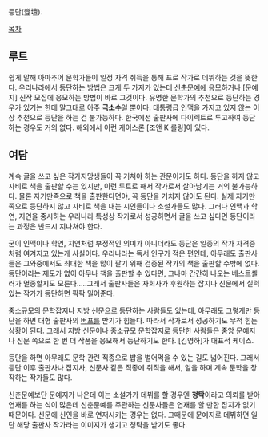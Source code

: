 등단(登壇).

[[목차]]
== 루트 ==
쉽게 말해 아마추어 문학가들이 일정 자격 취득을 통해 프로 작가로 데뷔하는 것을 뜻한다. 우리나라에서 등단하는 방법은 크게 두 가지가 있는데 [[신춘문예]]에 응모하거나 [문예지] 신작 모집에 응모하는 방법이 바로 그것이다. 유명한 문학가의 추천으로 등단하는 경우가 있기는 한데 말그대로 아주 '''극소수'''일 뿐이다. 대통령급 인맥을 가지고 있지 않는 이상 추천으로 등단을 하는 건 불가능하다. 한국에선 출판사에 다이렉트로 투고하여 등단하는 경우도 거의 없다. 해외에서 이런 케이스론 [조앤 K 롤링]이 있다.
== 여담 ==
계속 글을 쓰고 싶은 작가지망생들이 꼭 거쳐야 하는 관문이기도 하다. 등단을 하지 않고 자비로 책을 출판할 수는 있지만, 이런 루트로 해서 작가로서 살아남기는 거의 불가능하다. 물론 자기만족으로 책을 출판한다면야, 꼭 등단을 거치지 않아도 된다. 실제 자기만족으로 등단하지 않고 자비로 책을 내는 시인들이나 소설가들도 많다. 그러나 인맥과 학연, 지연을 중시하는 우리나라 특성상 작가로서 성공하면서 글을 쓰고 싶다면 등단이라는 과정은 반드시 지나쳐야 한다.

굳이 인맥이나 학연, 지연처럼 부정적인 의미가 아니더라도 등단은 일종의 작가 자격증처럼 여겨지고 있는게 사실이다. 우리나라는 독서 인구가 적은 편인데, 아무래도 출판사들은 그와중에서도 최대한 책을 많이 팔기 위해 검증된 작가의 책을 출판할 수밖에 없다. 등단이라는 제도가 없이 아무나 책을 출판할 수 있다면, 그나마 간간히 나오는 베스트셀러가 멸종할지도 모른다.....그래서 출판사들은 자회사가 후원하는 잡지나 신문에서 실력 있는 작가가 등단하면 팍팍 밀어준다.

중소규모의 문학잡지나 지방 신문으로 등단하는 사람들도 있는데, 아무래도 그렇게만 등단을 하면 대형 출판사의 [[버프]]를 받기가 힘들다. 따라서 작가로서 성공하기도 무척 힘든 상황이 된다. 그래서 지방 신문이나 중소규모 문학잡지로 등단한 사람들은 중앙 문예지나 신문 쪽으로 한 번 더 작품을 응모해서 등단하기도 한다. [김영하]가 대표적 케이스.

등단을 하면 아무래도 문학 관련 직종으로 밥을 벌어먹을 수 있는 길도 넓어진다. 그래서 등단 이후 출판사나 잡지사, 신문사 같은 직종에 취직을 해서, 일을 하며 계속 문학을 창작하는 작가들도 많다. 

신춘문예보단 문예지가 나은데 이는 소설가가 데뷔를 할 경우엔 '''청탁'''이라고 의뢰를 받아 연재를 하는 식이 많은데 신춘문예를 주관하는 신문사들은 연재를 할 만한 잡지가 없기 때문이다. 신문에 신인을 바로 연재시키는 경우는 없다. 그때문에 문예지로 데뷔하면 일단 해당 출판사 작가라는 이미지가 생기고 청탁을 받기도 좋다.


 


